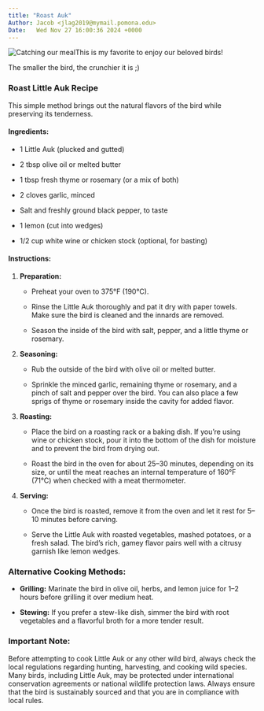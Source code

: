 ```yaml
---
title: "Roast Auk"
Author: Jacob <jlag2019@mymail.pomona.edu>
Date:   Wed Nov 27 16:00:36 2024 +0000
---
```


![Catching our meal](images/thumbnail_IMG_9650 (1).jpg)This is my favorite to enjoy our beloved birds!

The smaller the bird, the crunchier it is ;)

### **Roast Little Auk Recipe**

This simple method brings out the natural flavors of the bird while preserving its tenderness.

#### **Ingredients:**

-   1 Little Auk (plucked and gutted)

-   2 tbsp olive oil or melted butter

-   1 tbsp fresh thyme or rosemary (or a mix of both)

-   2 cloves garlic, minced

-   Salt and freshly ground black pepper, to taste

-   1 lemon (cut into wedges)

-   1/2 cup white wine or chicken stock (optional, for basting)

#### **Instructions:**

1.  **Preparation:**

    -   Preheat your oven to 375°F (190°C).

    -   Rinse the Little Auk thoroughly and pat it dry with paper towels. Make sure the bird is cleaned and the innards are removed.

    -   Season the inside of the bird with salt, pepper, and a little thyme or rosemary.

2.  **Seasoning:**

    -   Rub the outside of the bird with olive oil or melted butter.

    -   Sprinkle the minced garlic, remaining thyme or rosemary, and a pinch of salt and pepper over the bird. You can also place a few sprigs of thyme or rosemary inside the cavity for added flavor.

3.  **Roasting:**

    -   Place the bird on a roasting rack or a baking dish. If you're using wine or chicken stock, pour it into the bottom of the dish for moisture and to prevent the bird from drying out.

    -   Roast the bird in the oven for about 25–30 minutes, depending on its size, or until the meat reaches an internal temperature of 160°F (71°C) when checked with a meat thermometer.

4.  **Serving:**

    -   Once the bird is roasted, remove it from the oven and let it rest for 5–10 minutes before carving.

    -   Serve the Little Auk with roasted vegetables, mashed potatoes, or a fresh salad. The bird's rich, gamey flavor pairs well with a citrusy garnish like lemon wedges.

### **Alternative Cooking Methods:**

-   **Grilling:** Marinate the bird in olive oil, herbs, and lemon juice for 1–2 hours before grilling it over medium heat.

-   **Stewing:** If you prefer a stew-like dish, simmer the bird with root vegetables and a flavorful broth for a more tender result.

### **Important Note:**

Before attempting to cook Little Auk or any other wild bird, always check the local regulations regarding hunting, harvesting, and cooking wild species. Many birds, including Little Auk, may be protected under international conservation agreements or national wildlife protection laws. Always ensure that the bird is sustainably sourced and that you are in compliance with local rules.
